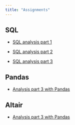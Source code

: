 ```yaml
---
title: "Assignments"
---
```


## SQL 

- [SQL analysis part 1](https://colab.research.google.com/github/kirenz/lab-competitive/blob/main/code/analysis-1-c.ipynb)

- [SQL analysis part 2](https://colab.research.google.com/github/kirenz/lab-competitive/blob/main/code/analysis-2-c.ipynb)

- [SQL analysis part 3](https://colab.research.google.com/github/kirenz/lab-competitive/blob/main/code/analysis-3-c.ipynb)

## Pandas


- [Analysis part 3 with Pandas](https://colab.research.google.com/github/kirenz/lab-competitive/blob/main/code/analysis-3-pandas.ipynb)

## Altair 

- [Analysis part 3 with Pandas](https://colab.research.google.com/github/kirenz/lab-competitive/blob/main/code/analysis-3-altair.ipynb)